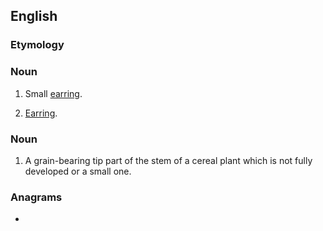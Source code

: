 ==English==

===Etymology===
{{suffix|en|ear|let}}

===Noun===
{{en-noun}}

# {{lb|en|jewelry}} Small [[earring]].
# {{lb|en|jewelry|rare}} [[earring|Earring]].

===Noun===
{{en-noun}}

# {{lb|en|agriculture}} A grain-bearing tip part of the stem of a cereal plant which is not fully developed or a small one.

===Anagrams===
* {{anagrams|en|a=aeelrt|Aertel|Tralee|alreet|e-alert|elater|relate|telera}}